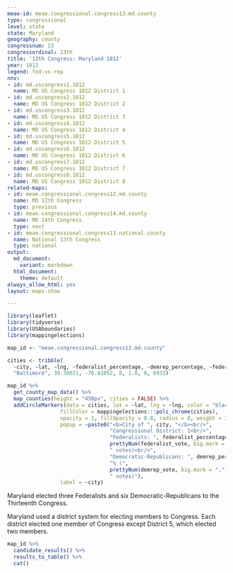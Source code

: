 ```yaml
---
meae-id: meae.congressional.congress13.md.county
type: congressional
level: state
state: Maryland
geography: county
congressnum: 13
congressordinal: 13th
title: '13th Congress: Maryland 1812'
year: 1812
legend: fed-vs-rep
nnv:
- id: md.uscongress1.1812
  name: MD US Congress 1812 District 1
- id: md.uscongress2.1812
  name: MD US Congress 1812 District 2
- id: md.uscongress3.1812
  name: MD US Congress 1812 District 3
- id: md.uscongress4.1812
  name: MD US Congress 1812 District 4
- id: md.uscongress5.1812
  name: MD US Congress 1812 District 5
- id: md.uscongress6.1812
  name: MD US Congress 1812 District 6
- id: md.uscongress7.1812
  name: MD US Congress 1812 District 7
- id: md.uscongress8.1812
  name: MD US Congress 1812 District 8
related-maps:
- id: meae.congressional.congress12.md.county
  name: MD 12th Congress
  type: previous
- id: meae.congressional.congress14.md.county
  name: MD 14th Congress
  type: next
- id: meae.congressional.congress13.national.county
  name: National 13th Congress
  type: national
output:
  md_document:
    variant: markdown
  html_document:
    theme: default
always_allow_html: yes
layout: maps-show

---
```


```r
library(leaflet)
library(tidyverse)
library(USAboundaries)
library(mappingelections)

map_id <- "meae.congressional.congress13.md.county"

cities <- tribble(
  ~city, ~lat, ~lng, ~federalist_percentage, ~demrep_percentage, ~federalist_vote, ~demrep_vote,
  "Baltimore", 39.30021, -76.61052, 0, 1.0, 0, 6933)
```

<div class="map">

```r
map_id %>%
  get_county_map_data() %>%
  map_counties(height = "450px", cities = FALSE) %>%
  addCircleMarkers(data = cities, lat = ~lat, lng = ~lng, color = "black",
                 fillColor = mappingelections:::poli_chrome(cities),
                 opacity = 1, fillOpacity = 0.8, radius = 8, weight = 3,
                 popup = ~paste0("<b>City of ", city, "</b><br/>",
                                 "Congressional District: 1<br/>",
                                 "Federalists: ", federalist_percentage * 100, "% (", 
                                 prettyNum(federalist_vote, big.mark = ","), 
                                 " votes)<br/>",
                                 "Democratic-Republicans: ", demrep_percentage * 100,
                                 "% (", 
                                 prettyNum(demrep_vote, big.mark = ","),
                                 " votes)"),
                 label = ~city) 
```

</div>

Maryland elected three Federalists and six Democratic-Republicans to the Thirteenth Congress. 

Maryland used a district system for electing members to Congress. Each district elected one member of Congress except District 5, which elected two members.

<div class="results-table">

```r
map_id %>%
  candidate_results() %>%
  results_to_table() %>%
  cat()
```

</div>
